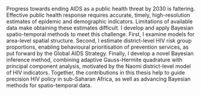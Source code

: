Progress towards ending AIDS as a public health threat by 2030 is faltering.
Effective public health response requires accurate, timely, high-resolution estimates of epidemic and demographic indicators.
Limitations of available data make obtaining these estimates difficult.
I develop and apply Bayesian spatio-temporal methods to meet this challenge.
First, I examine models for area-level spatial structure.
<!-- , finding that... -->
Second, I estimate district-level HIV risk group proportions, enabling behavioural prioritisation of prevention services, as put forward by the Global AIDS Strategy.
Finally, I develop a novel Bayesian inference method, combining adaptive Gauss-Hermite quadrature with principal component analysis, motivated by the Naomi district-level model of HIV indicators.
Together, the contributions in this thesis help to guide precision HIV policy in sub-Saharan Africa, as well as advancing Bayesian methods for spatio-temporal data.
